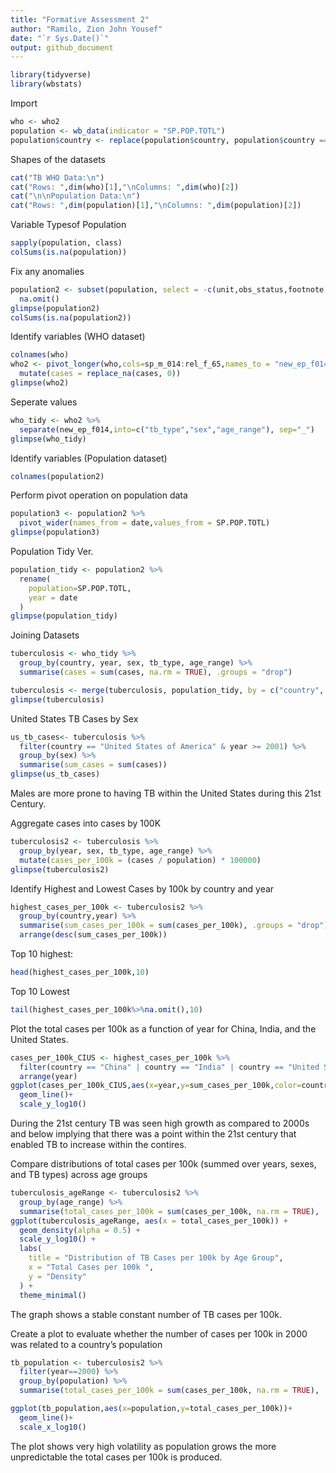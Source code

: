 ```yaml
---
title: "Formative Assessment 2"
author: "Ramilo, Zion John Yousef"
date: "`r Sys.Date()`"
output: github_document
---
```


```r
library(tidyverse)
library(wbstats)
```

Import
```r
who <- who2
population <- wb_data(indicator = "SP.POP.TOTL")
population$country <- replace(population$country, population$country == "United States", "United States of America")
```

Shapes of the datasets
```r
cat("TB WHO Data:\n")
cat("Rows: ",dim(who)[1],"\nColumns: ",dim(who)[2])
cat("\n\nPopulation Data:\n")
cat("Rows: ",dim(population)[1],"\nColumns: ",dim(population)[2])
```
Variable Typesof Population
```r
sapply(population, class)
colSums(is.na(population))
```
Fix any anomalies
```r
population2 <- subset(population, select = -c(unit,obs_status,footnote,iso2c,iso3c,last_updated)) %>% 
  na.omit()
glimpse(population2)
colSums(is.na(population2))
```
Identify variables (WHO dataset)
```r
colnames(who)
who2 <- pivot_longer(who,cols=sp_m_014:rel_f_65,names_to = "new_ep_f014", values_to = "cases") %>% 
  mutate(cases = replace_na(cases, 0))
glimpse(who2)
```
Seperate values
```r
who_tidy <- who2 %>% 
  separate(new_ep_f014,into=c("tb_type","sex","age_range"), sep="_")
glimpse(who_tidy)
```

Identify variables (Population dataset)
```r
colnames(population2)
```
Perform pivot operation on population data
```r
population3 <- population2 %>% 
  pivot_wider(names_from = date,values_from = SP.POP.TOTL)
glimpse(population3)
```
Population Tidy Ver.
```r
population_tidy <- population2 %>% 
  rename(
    population=SP.POP.TOTL,
    year = date
  )
glimpse(population_tidy)
```
Joining Datasets
```r
tuberculosis <- who_tidy %>%
  group_by(country, year, sex, tb_type, age_range) %>%
  summarise(cases = sum(cases, na.rm = TRUE), .groups = "drop")

tuberculosis <- merge(tuberculosis, population_tidy, by = c("country", "year"), all.x = TRUE)
glimpse(tuberculosis)
```

United States TB Cases by Sex
```r
us_tb_cases<- tuberculosis %>% 
  filter(country == "United States of America" & year >= 2001) %>% 
  group_by(sex) %>% 
  summarise(sum_cases = sum(cases))
glimpse(us_tb_cases)
```
Males are more prone to having TB within the United States during this 21st Century.

Aggregate cases into cases by 100K
```r
tuberculosis2 <- tuberculosis %>% 
  group_by(year, sex, tb_type, age_range) %>% 
  mutate(cases_per_100k = (cases / population) * 100000)
glimpse(tuberculosis2)
```
Identify Highest and Lowest Cases by 100k by country and year
```r
highest_cases_per_100k <- tuberculosis2 %>% 
  group_by(country,year) %>% 
  summarise(sum_cases_per_100k = sum(cases_per_100k), .groups = "drop") %>% 
  arrange(desc(sum_cases_per_100k))
```
Top 10 highest:
```r
head(highest_cases_per_100k,10)
```
Top 10 Lowest
```r
tail(highest_cases_per_100k%>%na.omit(),10)  
```
Plot the total cases per 100k as a function of year for China, India, and the United States.
```r
cases_per_100k_CIUS <- highest_cases_per_100k %>% 
  filter(country == "China" | country == "India" | country == "United States of America") %>% 
  arrange(year)
ggplot(cases_per_100k_CIUS,aes(x=year,y=sum_cases_per_100k,color=country))+
  geom_line()+
  scale_y_log10()
```
During the 21st century TB was seen high growth as compared to 2000s and below implying that there was a point within the 21st century that enabled TB to increase within the contires.

Compare distributions of total cases per 100k (summed over years, sexes, and TB types) across age groups
```r
tuberculosis_ageRange <- tuberculosis2 %>%
  group_by(age_range) %>%
  summarise(total_cases_per_100k = sum(cases_per_100k, na.rm = TRUE), .groups = "drop")
ggplot(tuberculosis_ageRange, aes(x = total_cases_per_100k)) +
  geom_density(alpha = 0.5) +
  scale_y_log10() + 
  labs(
    title = "Distribution of TB Cases per 100k by Age Group",
    x = "Total Cases per 100k ",
    y = "Density"
  ) +
  theme_minimal()
```
The graph shows a stable constant number of TB cases per 100k.

Create a plot to evaluate whether the number of cases per 100k in 2000 was related to a country’s population
```r
tb_population <- tuberculosis2 %>% 
  filter(year==2000) %>% 
  group_by(population) %>% 
  summarise(total_cases_per_100k = sum(cases_per_100k, na.rm = TRUE), .groups = "drop")

ggplot(tb_population,aes(x=population,y=total_cases_per_100k))+
  geom_line()+ 
  scale_x_log10()
```
The plot shows very high volatility as population grows the more unpredictable the total cases per 100k is produced.
